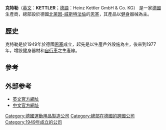 {{Infobox company
| name   = 克特勒<BR>Kettler
| logo   = Kettler.png
| type   =  
| company_slogan = 
| foundation     = 1949 
| founder        = Heinz Kettler 
| location       = [[德國|德國]][[恩塞|恩塞]]
| key_people     = 
| num_employees  = 2000<ref name="employee">{{cite web | title=Kettler.net | url=http://de.kettler.net/ueber-kettler.html | accessdate=June 26, 2013 | archive-url=https://web.archive.org/web/20141020121008/http://de.kettler.net/ueber-kettler.html | archive-date=2014-10-20 | dead-url=yes }}</ref>
| industry       = 
| products       = 健身器材
| revenue        = 
| homepage       = {{URL|http://intl.kettler.net}}
}}
'''克特勒'''（[[英文|英文]]：'''KETTLER'''；[[德語|德語]]：Heinz Kettler GmbH & Co. KG） 是一家[[德國|德國]]生產商，總部設於德國[[北莱茵-威斯特法伦|北萊因-威斯特法倫]]的[[恩塞|恩塞]]，其產品以[[健身|健身]]器械為主。

==歷史==
克特勒是於1949年於德國[[恩塞|恩塞]]成立，起先是以生產戶外設施為主，後來到1977年，增設健身器材和[[自行車|自行車]]之生產線。

==參考==
{{reflist}}

== 外部参考 ==
* [http://www.kettlerUSA.com/ 英文官方網址] {{Wayback|url=http://www.kettlerusa.com/ |date=20201026122215 }}
* [https://web.archive.org/web/20081123035842/http://www.kettler.com.hk/main-c.html 中文官方網址]

[[Category:德國運動用品製造公司|Category:德國運動用品製造公司]]
[[Category:總部在德國的跨國公司|Category:總部在德國的跨國公司]]
[[Category:1949年成立的公司|Category:1949年成立的公司]]